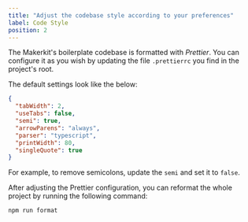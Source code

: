 ```yaml
---
title: "Adjust the codebase style according to your preferences"
label: Code Style
position: 2
---
```


The Makerkit's boilerplate codebase is formatted with *Prettier*. You can configure it as you wish by updating the file `.prettierrc` you find in the project's root.

The default settings look like the below:

```json
{
  "tabWidth": 2,
  "useTabs": false,
  "semi": true,
  "arrowParens": "always",
  "parser": "typescript",
  "printWidth": 80,
  "singleQuote": true
}
```

For example, to remove semicolons, update the `semi` and set it to `false`.

After adjusting the Prettier configuration, you can reformat the whole project by running the following command:

```
npm run format
```
